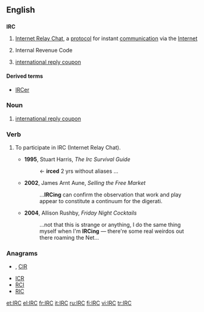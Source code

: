 {{selfref|For the Wiktionary IRC channel, see [[Wiktionary:IRC channel]].}}
==English==

==={{initialism}}===
{{wikipedia}}
'''IRC'''

# {{internet}} [[w:Internet Relay Chat|Internet Relay Chat]], a [[protocol]] for instant [[communication]] via the [[Internet]]
# {{US|_|legal}} Internal Revenue Code
# {{context|postal}} [[international reply coupon]]

====Derived terms====
* [[IRCer]]

===Noun===
{{en-noun|IRC|'s}}
# [[international reply coupon]]

===Verb===
{{en-verb|IRC}}
# {{context|intransitive|internet|informal}} To participate in IRC (Internet Relay Chat).
#* '''1995''', Stuart Harris, ''The Irc Survival Guide''
#*: <Xantha> <- '''irced''' 2 yrs without aliases ...
#* '''2002''', James Arnt Aune, ''Selling the Free Market''
#*: ...'''IRCing''' can confirm the observation that work and play appear to constitute a continuum for the digerati.
#* '''2004''', Allison Rushby, ''Friday Night Cocktails''
#*: ...not that this is strange or anything, I do the same thing myself when I'm '''IRCing''' &mdash; there're some real weirdos out there roaming the Net...

===Anagrams===
* {{alphagram|[[Cir.#English|Cir.]]}} , [[CIR#English|CIR]]
* [[ICR#English|ICR]]
* [[RCI#English|RCI]]
* [[RIC#English|RIC]]


[[et:IRC]]
[[el:IRC]]
[[fr:IRC]]
[[it:IRC]]
[[ru:IRC]]
[[fi:IRC]]
[[vi:IRC]]
[[tr:IRC]]